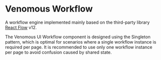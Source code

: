
<Meta title="Extra/Workflow/Overview" />

# Venomous Workflow

A workflow engine implemented mainly based on the third-party library [React Flow](https://reactflow.dev/) v12.

The Venomous UI Workflow component is designed using the Singleton pattern, which is optimal for scenarios where a single workflow instance is required per page. It is recommended to use only one workflow instance per page to avoid confusion caused by shared state.

